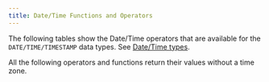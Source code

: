 ```yaml
---
title: Date/Time Functions and Operators
---
```


The following tables show the Date/Time operators that are available for the `DATE/TIME/TIMESTAMP` data
types. See [Date/Time types](/sql/data-types/date-time-types).

All the following operators and functions return their values without a time zone.

